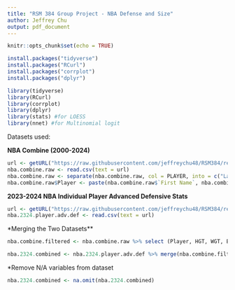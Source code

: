 ```yaml
---
title: "RSM 384 Group Project - NBA Defense and Size"
author: Jeffrey Chu
output: pdf_document
---
```


```r
knitr::opts_chunk$set(echo = TRUE)
```

```r
install.packages("tidyverse")
install.packages("RCurl")
install.packages("corrplot")
install.packages("dplyr")
```

```r
library(tidyverse)
library(RCurl)
library(corrplot)
library(dplyr)
library(stats) #for LOESS
library(nnet) #for Multinomial logit
```

Datasets used:

**NBA Combine (2000-2024)**
```r
url <- getURL("https://raw.githubusercontent.com/jeffreychu48/RSM384/refs/heads/main/NBA_draft_combine.csv")
nba.combine.raw <- read.csv(text = url)
nba.combine.raw <- separate(nba.combine.raw, col = PLAYER, into = c("Last Name", "First Name"), sep = ", ")
nba.combine.raw$Player <- paste(nba.combine.raw$`First Name`, nba.combine.raw$`Last Name`, sep = " ")
```

**2023-2024 NBA Individual Player Advanced Defensive Stats**
```r
url <- getURL("https://raw.githubusercontent.com/jeffreychu48/RSM384/refs/heads/main/2023-2024%20NBA%20Player%20Advanced%20Defensive%20Stats.csv")
nba.2324.player.adv.def <- read.csv(text = url)
```


*Merging the Two Datasets**

```r
nba.combine.filtered <- nba.combine.raw %>% select (Player, HGT, WGT, BMI, WNGSPN, STNDRCH, HANDL, HANDW, STNDVERT, LPVERT)
```

```r
nba.2324.combined <- nba.2324.player.adv.def %>% merge(nba.combine.filtered, by = "Player", all = FALSE)
```

*Remove N/A variables from dataset
```r
nba.2324.combined <- na.omit(nba.2324.combined)  
```


